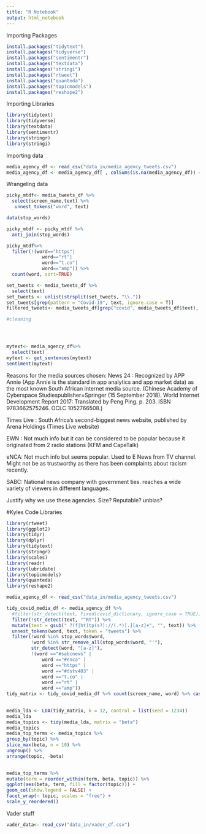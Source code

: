 ```yaml
---
title: "R Notebook"
output: html_notebook
---
```

Importing Packages
```r
install.packages("tidytext")
install.packages("tidyverse")
install.packages("sentimentr")
install.packages("textdata")
install.packages("stringi")
install.packages("rtweet")
install.packages("quanteda")
install.packages("topicmodels")
install.packages("reshape2")
```

Importing Libraries
```r
library(tidytext)
library(tidyverse)
library(textdata)
library(sentimentr)
library(stringr)
library(stringi)
```
Importing data
```r
media_agency_df <- read_csv("data_in/media_agency_tweets.csv")
media_agency_df <- media_agency_df[ , colSums(is.na(media_agency_df)) < nrow(media_agency_df)]

```

Wrangeling data
```r
picky_mtdf<- media_tweets_df %>%
  select(screen_name,text) %>%
   unnest_tokens("word", text)

data(stop_words)

picky_mtdf <- picky_mtdf %>%
  anti_join(stop_words)

picky_mtdf%>%
  filter(!(word=="https"|
             word=="rt"|
             word=="t.co"|
             word=="amp")) %>%
  count(word, sort=TRUE)
```

```r
set_tweets <- media_tweets_df %>%
  select(text)
set_tweets <- unlist(strsplit(set_tweets, "\\."))
set_tweets[grep(pattern = "Covid-19", text, ignore.case = T)]
filtered_tweets<- media_tweets_df[grep("covid", media_tweets_df$text), ignore.case = TRUE]
```

```r
#cleaning




mytext<- media_agency_df%>%
  select(text) 
mytext <- get_sentences(mytext)
sentiment(mytext)
```
Reasons for the media sources chosen:
News 24 : Recognized by APP Annie (App Annie is the standard in app analytics and app market data) as the most known South African internet media source. (Chinese Academy of Cyberspace Studiespublisher=Springer (15 September 2018). World Internet Development Report 2017: Translated by Peng Ping. p. 203. ISBN 9783662575246. OCLC 1052766508.)

Times Live : South Africa's second-biggest news website, published by Arena Holdings (Times Live website)

EWN : Not much info but it can be considered to be popular because it originated from 2 radio stations (KFM and CapeTalk)

eNCA: Not much info but seems popular. Used to E News from TV channel. Might not be as trustworthy as there has been complaints about racism recently.

SABC: National news company with government ties. reaches a wide variety of viewers in different languages.

Justify why we use these agencies. Size? Reputable? unbias?

#Kyles Code
Libraries
```r
library(rtweet)
library(ggplot2)
library(tidyr)
library(dplyr)
library(tidytext)
library(stringr)
library(scales)
library(readr)
library(lubridate)
library(topicmodels)
library(quanteda)
library(reshape2)
```




```r
media_agency_df <- read_csv("data_in/media_agency_tweets.csv")

tidy_covid_media_df <- media_agency_df %>%
  #filter(str_detect(text, fixed(covid_dictionary, ignore_case = TRUE))) %>%
  filter(!str_detect(text, "^RT")) %>%
  mutate(text = gsub(" ?(f|ht)tp(s?)://(.*)[.][a-z]+", "", text)) %>%
  unnest_tokens(word, text, token = "tweets") %>%
  filter(!word %in% stop_words$word,
         !word %in% str_remove_all(stop_words$word, "'"),
         str_detect(word, "[a-z]"),
         !(word =="#sabcnews" |
             word =="#enca" |
             word =="https" |
             word =="#dstv403" |
             word =="t.co" |
             word =="rt" |
             word =="amp"))
tidy_matrix <- tidy_covid_media_df %>% count(screen_name, word) %>% cast_dfm(screen_name, word, n)

 
media_lda <- LDA(tidy_matrix, k = 12, control = list(seed = 1234))
media_lda
media_topics <- tidy(media_lda, matrix = "beta")
media_topics
media_top_terms <- media_topics %>%
group_by(topic) %>%
slice_max(beta, n = 10) %>%
ungroup() %>%
arrange(topic, -beta)
 

media_top_terms %>%
mutate(term = reorder_within(term, beta, topic)) %>%
ggplot(aes(beta, term, fill = factor(topic))) +
geom_col(show.legend = FALSE) +
facet_wrap(~ topic, scales = "free") +
scale_y_reordered()
```
Vader stuff
```r
vader_data<- read_csv("data_in/vader_df.csv")
```

